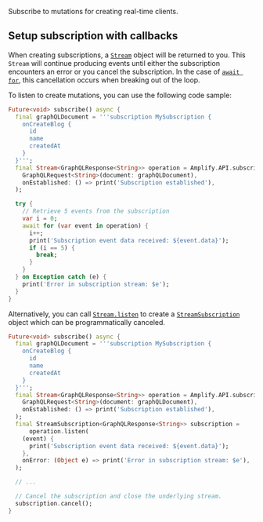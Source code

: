 Subscribe to mutations for creating real-time clients.

## Setup subscription with callbacks

When creating subscriptions, a [`Stream`](https://api.dart.dev/stable/dart-async/Stream-class.html) object will be returned to you. This `Stream` will continue producing events until either the subscription encounters an error or you cancel the subscription. In the case of [`await for`](https://dart.dev/tutorials/language/streams), this cancellation occurs when breaking out of the loop.

To listen to create mutations, you can use the following code sample:

```dart
Future<void> subscribe() async {
  final graphQLDocument = '''subscription MySubscription {
    onCreateBlog {
      id
      name
      createdAt
    }
  }''';
  final Stream<GraphQLResponse<String>> operation = Amplify.API.subscribe(
    GraphQLRequest<String>(document: graphQLDocument),
    onEstablished: () => print('Subscription established'),
  );

  try {
    // Retrieve 5 events from the subscription
    var i = 0;
    await for (var event in operation) {
      i++;
      print('Subscription event data received: ${event.data}');
      if (i == 5) {
        break;
      }
    }
  } on Exception catch (e) {
    print('Error in subscription stream: $e');
  }
}
```

Alternatively, you can call [`Stream.listen`](https://api.dart.dev/stable/dart-async/Stream/listen.html) to create a [`StreamSubscription`](https://api.dart.dev/stable/dart-async/StreamSubscription-class.html) object which can be programmatically canceled.

```dart
Future<void> subscribe() async {
  final graphQLDocument = '''subscription MySubscription {
    onCreateBlog {
      id
      name
      createdAt
    }
  }''';
  final Stream<GraphQLResponse<String>> operation = Amplify.API.subscribe(
    GraphQLRequest<String>(document: graphQLDocument),
    onEstablished: () => print('Subscription established'),
  );
  final StreamSubscription<GraphQLResponse<String>> subscription =
      operation.listen(
    (event) {
      print('Subscription event data received: ${event.data}');
    },
    onError: (Object e) => print('Error in subscription stream: $e'),
  );

  // ...

  // Cancel the subscription and close the underlying stream.
  subscription.cancel();
}
```
